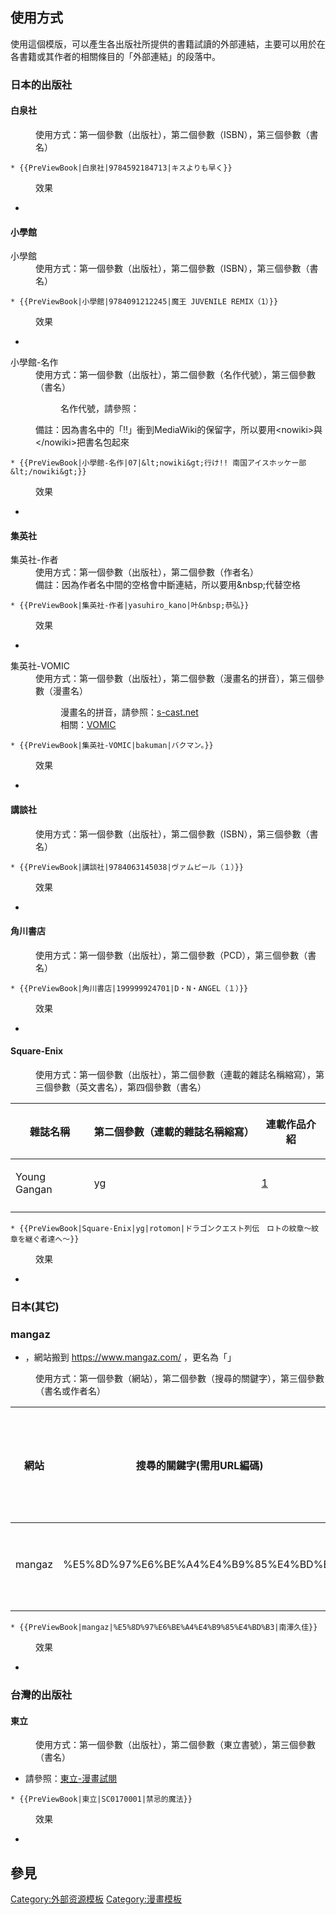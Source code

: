 <includeonly><!-- 在這裡加入模板的保護標識 --></includeonly><noinclude>{{template doc page viewed directly}}</noinclude>
<!-- 在本行下編輯模板說明 -->

==使用方式==
使用這個模版，可以產生各出版社所提供的書籍試讀的外部連結，主要可以用於在各書籍或其作者的相關條目的「外部連結」的段落中。
===日本的出版社===
====白泉社====
: 使用方式：第一個參數（出版社），第二個參數（ISBN），第三個參數（書名）
<pre>
* {{PreViewBook|白泉社|9784592184713|キスよりも早く}}
</pre>
: 效果
* {{PreViewBook|白泉社|9784592184713|キスよりも早く}}

====小學館====
;小學館
: 使用方式：第一個參數（出版社），第二個參數（ISBN），第三個參數（書名）
<pre>
* {{PreViewBook|小學館|9784091212245|魔王 JUVENILE REMIX（1）}}
</pre>
: 效果
* {{PreViewBook|小學館|9784091212245|魔王 JUVENILE REMIX（1）}}

;小學館-名作
: 使用方式：第一個參數（出版社），第二個參數（名作代號），第三個參數（書名）
:: 名作代號，請參照：[http://websunday.net/museum/index.html {{lang|ja|名作ミュージアム}}]
: 備註：因為書名中的「!!」衝到MediaWiki的保留字，所以要用&lt;nowiki&gt;與&lt;/nowiki&gt;把書名包起來
<pre>
* {{PreViewBook|小學館-名作|07|&lt;nowiki&gt;行け!! 南国アイスホッケー部&lt;/nowiki&gt;}}
</pre>
: 效果
* {{PreViewBook|小學館-名作|07|<nowiki>行け!! 南国アイスホッケー部</nowiki>}}

====集英社====
{{HideH|因為集英社的網站異動，因此連結都失效了}}
;集英社-作者
: 使用方式：第一個參數（出版社），第二個參數（作者名）
: 備註：因為作者名中間的空格會中斷連結，所以要用&amp;nbsp;代替空格
<pre>
* {{PreViewBook|集英社-作者|yasuhiro_kano|叶&nbsp;恭弘}}
</pre>
: 效果
* {{PreViewBook|集英社-作者|yasuhiro_kano|叶&nbsp;恭弘}}

;集英社-VOMIC
: 使用方式：第一個參數（出版社），第二個參數（漫畫名的拼音），第三個參數（漫畫名）
:: 漫畫名的拼音，請參照：[http://www.s-cast.net/ s-cast.net {{lang|ja|集英社ヴォイスコミックステーション-VOMIC-}}]
:: 相關：[[VOMIC]]
<pre>
* {{PreViewBook|集英社-VOMIC|bakuman|バクマン。}}
</pre>
: 效果
* {{PreViewBook|集英社-VOMIC|bakuman|バクマン。}}
{{HideF}}

====講談社====
: 使用方式：第一個參數（出版社），第二個參數（ISBN），第三個參數（書名）
<pre>
* {{PreViewBook|講談社|9784063145038|ヴァムピール（１）}}
</pre>
: 效果
* {{PreViewBook|講談社|9784063145038|ヴァムピール（１）}}

====角川書店====
: 使用方式：第一個參數（出版社），第二個參數（PCD），第三個參數（書名）
<pre>
* {{PreViewBook|角川書店|199999924701|D・N・ANGEL（１）}}
</pre>
: 效果
* {{PreViewBook|角川書店|199999924701|D・N・ANGEL（１）}}

<!--
====Ascii Media Works====
: 使用方式：第一個參數（出版社），第二個參數（試讀的網站主機名），第三個參數（試讀的路徑），第四個參數（書名）
<pre>
* {{PreViewBook|AsciiMediaWorks|daioh|trial/railgun|とある科学の超電磁砲}}
</pre>
: 效果
* {{PreViewBook|AsciiMediaWorks|daioh|trial/railgun|とある科学の超電磁砲}}
//-->

====Square-Enix====
: 使用方式：第一個參數（出版社），第二個參數（連載的雜誌名稱縮寫），第三個參數（英文書名），第四個參數（書名）
{| class="wikitable"
|-
!雜誌名稱!!第二個參數（連載的雜誌名稱縮寫）!!連載作品介紹
|-
|Young Gangan||yg||[http://www.square-enix.co.jp/magazine/yg/introduction/]
|-
|}
<pre>
* {{PreViewBook|Square-Enix|yg|rotomon|ドラゴンクエスト列伝　ロトの紋章～紋章を継ぐ者達へ～}}
</pre>
: 效果
* {{PreViewBook|Square-Enix|yg|rotomon|ドラゴンクエスト列伝　ロトの紋章～紋章を継ぐ者達へ～}}

===日本(其它)===
===mangaz===
*{{link-ja|Jコミ|Jコミ}}，網站搬到 https://www.mangaz.com/ ，更名為「{{lang|ja|マンガ図書館Z}}」
: 使用方式：第一個參數（網站），第二個參數（搜尋的關鍵字），第三個參數（書名或作者名）
{| class="wikitable"
|-
!網站!!搜尋的關鍵字(需用URL編碼)!!書名或作者名
|-
|mangaz||%E5%8D%97%E6%BE%A4%E4%B9%85%E4%BD%B3||南澤久佳
|-
|}
<pre>
* {{PreViewBook|mangaz|%E5%8D%97%E6%BE%A4%E4%B9%85%E4%BD%B3|南澤久佳}}
</pre>
: 效果
* {{PreViewBook|mangaz|%E5%8D%97%E6%BE%A4%E4%B9%85%E4%BD%B3|南澤久佳}}

===台灣的出版社===
====東立====
: 使用方式：第一個參數（出版社），第二個參數（東立書號），第三個參數（書名）
* 請參照：[http://www.tongli.com.tw/OnlineRead.aspx?s=1 東立-漫畫試閱] 
<pre>
* {{PreViewBook|東立|SC0170001|禁忌的魔法}}
</pre>
: 效果
* {{PreViewBook|東立|SC0170001|禁忌的魔法}}

== 參見 ==

<includeonly>
<!-- 本行下加入模板的分類 -->
[[Category:外部资源模板]]
[[Category:漫畫模板]]
<!-- 本行下加入模板的跨語言鏈接 -->

</includeonly>